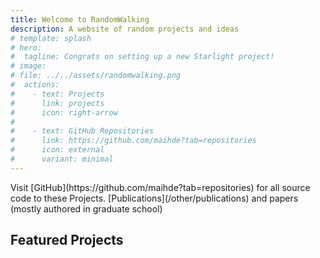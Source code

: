 ```yaml
---
title: Welcome to RandomWalking
description: A website of random projects and ideas
# template: splash
# hero:
#  tagline: Congrats on setting up a new Starlight project!
# image:
# file: ../../assets/randomwalking.png
#  actions:
#    - text: Projects
#      link: projects
#      icon: right-arrow
#
#    - text: GitHub Repositories
#      link: https://github.com/maihde?tab=repositories
#      icon: external
#      variant: minimal
---
```



<CardGrid stagger>
	<Card title="GitHub Repositories" icon="open-book">
		Visit [GitHub](https://github.com/maihde?tab=repositories) for all source code to these Projects.
	</Card>
	<Card title="Publications" icon="add-document">
		[Publications](/other/publications) and papers (mostly authored in graduate school)
	</Card>
</CardGrid>

## Featured Projects

<CardGrid>
	<LinkCard
	    title="Laser vs 3D Printed Gridfinity"
		href="/projects/laser_vs_3dprint_gridfinity"
		description="Laser versus 3D Printed Gridfinity"
	/>

</CardGrid>


